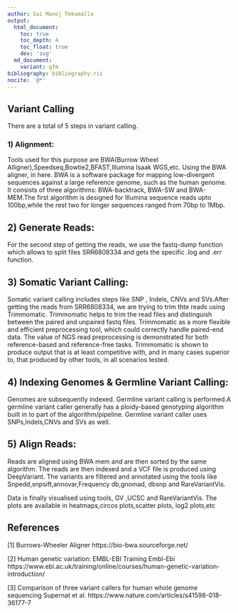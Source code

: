 ```yaml
---
author: Sai Manoj Tekumalla
output:
  html_document:
    toc: true
    toc_depth: 4
    toc_float: true
    dev: 'svg'
  md_document:
    variant: gfm
bibliography: bibliography.ris
nocite: '@*'
---
```


## Variant Calling

There are a total of 5 steps in variant calling. 

### 1) Alignment:
Tools used for this purpose are BWA(Burrow Wheel Alligner),Speedseq,Bowtie2,BFAST,Illumina Isaak WGS,etc. Using the BWA aligner, in here. BWA is a software package for mapping low-divergent sequences against a large reference genome, such as the human genome. It consists of three algorithms: BWA-backtrack, BWA-SW and BWA-MEM.The first algorithm is designed for Illumina sequence reads upto 100bp,while the rest two for longer sequences ranged from 70bp to 1Mbp.

## 2) Generate Reads:
For the second step of getting the reads, we use the fastq-dump function which allows to split files SRR6808334 and gets the specific .log and .err function.
 
## 3) Somatic Variant Calling: 
Somatic variant calling includes steps like SNP , Indels, CNVs and SVs.After getting the reads from SRR6808334, we are trying to trim thte reads using Trimmomatic. Trimmomatic helps to trim the read files and distinguish between the paired and unpaired fastq files. Trimmomatic as a more flexible and efficient preprocessing tool, which could correctly handle paired-end data. The value of NGS read preprocessing is demonstrated for both reference-based and reference-free tasks. Trimmomatic is shown to produce output that is at least competitive with, and in many cases superior to, that produced by other tools, in all scenarios tested.

## 4) Indexing Genomes & Germline Variant Calling:
Genomes are subsequently indexed. Germline variant calling is performed.A germline variant caller generally has a ploidy-based genotyping algorithm built in to part of the algorithm/pipeline. Germline variant caller uses SNPs,Indels,CNVs and SVs as well.

## 5) Align Reads:
Reads are aligned using BWA mem and are then sorted by the same algorithm. The reads are then indexed and a VCF file is produced using DeepVariant. The variants are filtered and annotated using the tools like Snpedd,snpsift,annovar,Frequency db,gnomad, dbsnp and RareVariantVis.

Data is finally visualised using tools, GV ,UCSC and RareVariantVis. The plots are available in heatmaps,circos plots,scatter plots, log2 plots,etc

## References
[1] Burrows-Wheeler Aligner
https://bio-bwa.sourceforge.net/

[2] Human genetic variation: EMBL-EBI Training
Embl-Ebi
https://www.ebi.ac.uk/training/online/courses/human-genetic-variation-introduction/

[3] Comparison of three variant callers for human whole genome sequencing
Supernat et al.
https://www.nature.com/articles/s41598-018-36177-7
